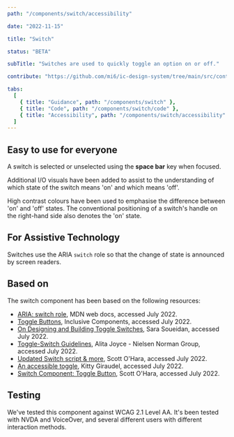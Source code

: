 ```yaml
---
path: "/components/switch/accessibility"

date: "2022-11-15"

title: "Switch"

status: "BETA"

subTitle: "Switches are used to quickly toggle an option on or off."

contribute: "https://github.com/mi6/ic-design-system/tree/main/src/content/structured/components/switch"

tabs:
  [
    { title: "Guidance", path: "/components/switch" },
    { title: "Code", path: "/components/switch/code" },
    { title: "Accessibility", path: "/components/switch/accessibility" },
  ]
---
```


## Easy to use for everyone

A switch is selected or unselected using the **space bar** key when focused.

Additional I/O visuals have been added to assist to the understanding of which state of the switch means 'on' and which means 'off'.

High contrast colours have been used to emphasise the difference between 'on' and 'off' states. The conventional positioning of a switch's handle on the right-hand side also denotes the 'on' state.

## For Assistive Technology

Switches use the ARIA `switch` role so that the change of state is announced by screen readers.

## Based on

The switch component has been based on the following resources:

- [ARIA: switch role](https://developer.mozilla.org/en-US/docs/Web/Accessibility/ARIA/Roles/Switch_role), MDN web docs, accessed July 2022.
- [Toggle Buttons](https://inclusive-components.design/toggle-button/), Inclusive Components, accessed July 2022.
- [On Designing and Building Toggle Switches](https://www.sarasoueidan.com/blog/toggle-switch-design/), Sara Soueidan, accessed July 2022.
- [Toggle-Switch Guidelines](https://www.nngroup.com/articles/toggle-switch-guidelines/), Alita Joyce - Nielsen Norman Group, accessed July 2022.
- [Updated Switch script & more](https://www.scottohara.me/note/2019/04/03/switch-script.html), Scott O'Hara, accessed July 2022.
- [An accessible toggle](https://kittygiraudel.com/2021/04/05/an-accessible-toggle/), Kitty Giraudel, accessed July 2022.
- [Switch Component: Toggle Button](https://scottaohara.github.io/a11y_styled_form_controls/src/toggle-button-switch/), Scott O'Hara, accessed July 2022.

## Testing

We've tested this component against WCAG 2.1 Level AA. It's been tested with NVDA and VoiceOver, and several different users with different interaction methods.
